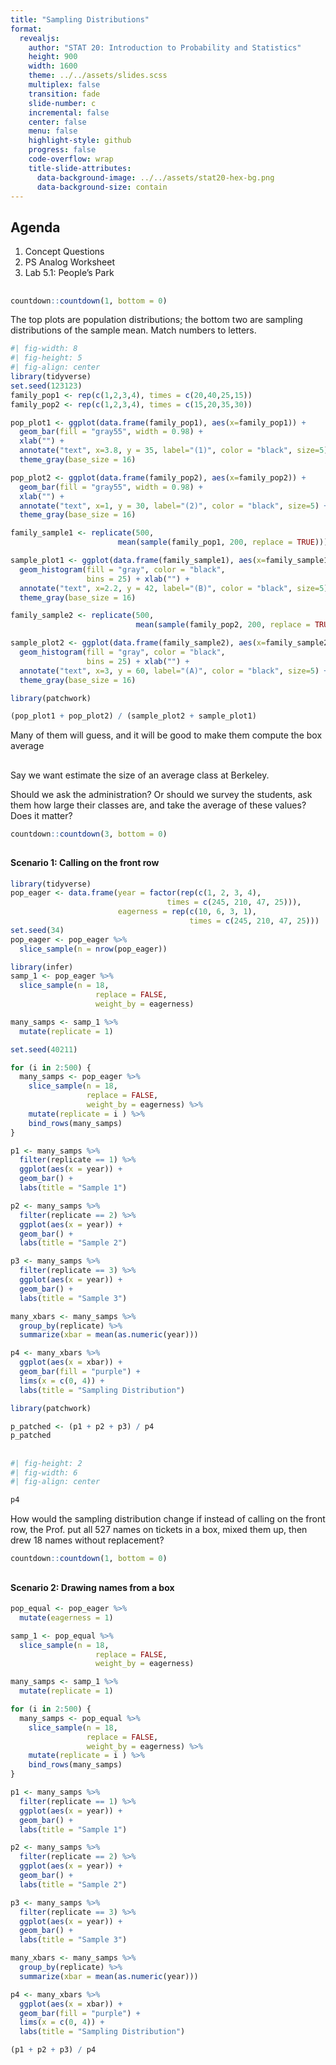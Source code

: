 ```yaml
---
title: "Sampling Distributions"
format:
  revealjs:
    author: "STAT 20: Introduction to Probability and Statistics"
    height: 900
    width: 1600
    theme: ../../assets/slides.scss
    multiplex: false
    transition: fade
    slide-number: c
    incremental: false
    center: false
    menu: false
    highlight-style: github
    progress: false
    code-overflow: wrap
    title-slide-attributes:
      data-background-image: ../../assets/stat20-hex-bg.png
      data-background-size: contain
---
```


## Agenda

1. Concept Questions
2. PS Analog Worksheet
3. Lab 5.1: People's Park


##

```r
countdown::countdown(1, bottom = 0)
```



:::{.poll}
The top plots are population distributions; the bottom two are sampling distributions of the sample mean. Match numbers to letters.
:::

```r
#| fig-width: 8
#| fig-height: 5
#| fig-align: center
library(tidyverse)
set.seed(123123)
family_pop1 <- rep(c(1,2,3,4), times = c(20,40,25,15)) 
family_pop2 <- rep(c(1,2,3,4), times = c(15,20,35,30))

pop_plot1 <- ggplot(data.frame(family_pop1), aes(x=family_pop1)) +
  geom_bar(fill = "gray55", width = 0.98) + 
  xlab("") + 
  annotate("text", x=3.8, y = 35, label="(1)", color = "black", size=5) +
  theme_gray(base_size = 16)

pop_plot2 <- ggplot(data.frame(family_pop2), aes(x=family_pop2)) +
  geom_bar(fill = "gray55", width = 0.98) + 
  xlab("") + 
  annotate("text", x=1, y = 30, label="(2)", color = "black", size=5) +
  theme_gray(base_size = 16)

family_sample1 <- replicate(500, 
                        mean(sample(family_pop1, 200, replace = TRUE)))

sample_plot1 <- ggplot(data.frame(family_sample1), aes(x=family_sample1)) +
  geom_histogram(fill = "gray", color = "black",
                 bins = 25) + xlab("") +
  annotate("text", x=2.2, y = 42, label="(B)", color = "black", size=5) +
  theme_gray(base_size = 16)

family_sample2 <- replicate(500, 
                            mean(sample(family_pop2, 200, replace = TRUE)))

sample_plot2 <- ggplot(data.frame(family_sample2), aes(x=family_sample2)) +
  geom_histogram(fill = "gray", color = "black",
                 bins = 25) + xlab("") +
  annotate("text", x=3, y = 60, label="(A)", color = "black", size=5) +
  theme_gray(base_size = 16)

library(patchwork)

(pop_plot1 + pop_plot2) / (sample_plot2 + sample_plot1)
```

:::{.notes}
Many of them will guess, and it will be 
good to make them compute the box average
:::

##

Say we want estimate the size of an average class at Berkeley. 

:::{.poll}
Should we ask the administration?  Or should we survey the students, ask them how large their classes are, and take the average of these values? Does it matter?
:::

```r
countdown::countdown(3, bottom = 0)
```


##

#### Scenario 1: Calling on the front row

```r
library(tidyverse)
pop_eager <- data.frame(year = factor(rep(c(1, 2, 3, 4), 
                                   times = c(245, 210, 47, 25))),
                        eagerness = rep(c(10, 6, 3, 1), 
                                        times = c(245, 210, 47, 25)))
set.seed(34)
pop_eager <- pop_eager %>%
  slice_sample(n = nrow(pop_eager)) 

library(infer)
samp_1 <- pop_eager %>%
  slice_sample(n = 18,
                   replace = FALSE,
                   weight_by = eagerness) 

many_samps <- samp_1 %>%
  mutate(replicate = 1)

set.seed(40211)

for (i in 2:500) {
  many_samps <- pop_eager %>%
    slice_sample(n = 18,
                 replace = FALSE,
                 weight_by = eagerness) %>%
    mutate(replicate = i ) %>%
    bind_rows(many_samps)
}

p1 <- many_samps %>%
  filter(replicate == 1) %>%
  ggplot(aes(x = year)) + 
  geom_bar() +
  labs(title = "Sample 1")

p2 <- many_samps %>%
  filter(replicate == 2) %>%
  ggplot(aes(x = year)) + 
  geom_bar() +
  labs(title = "Sample 2")

p3 <- many_samps %>%
  filter(replicate == 3) %>%
  ggplot(aes(x = year)) + 
  geom_bar() +
  labs(title = "Sample 3")

many_xbars <- many_samps %>%
  group_by(replicate) %>%
  summarize(xbar = mean(as.numeric(year)))

p4 <- many_xbars %>%
  ggplot(aes(x = xbar)) +
  geom_bar(fill = "purple") +
  lims(x = c(0, 4)) +
  labs(title = "Sampling Distribution")

library(patchwork)

p_patched <- (p1 + p2 + p3) / p4
p_patched
```

##

```r
#| fig-height: 2
#| fig-width: 6
#| fig-align: center

p4
```

:::poll
How would the sampling distribution change if instead of calling on the front row, the Prof. put all 527 names on tickets in a box, mixed them up, then drew 18 names without replacement?
:::

```r
countdown::countdown(1, bottom = 0)
```

##

#### Scenario 2: Drawing names from a box

```r
pop_equal <- pop_eager %>%
  mutate(eagerness = 1)

samp_1 <- pop_equal %>%
  slice_sample(n = 18,
                   replace = FALSE,
                   weight_by = eagerness)

many_samps <- samp_1 %>%
  mutate(replicate = 1)

for (i in 2:500) {
  many_samps <- pop_equal %>%
    slice_sample(n = 18,
                 replace = FALSE,
                 weight_by = eagerness) %>%
    mutate(replicate = i ) %>%
    bind_rows(many_samps)
}

p1 <- many_samps %>%
  filter(replicate == 1) %>%
  ggplot(aes(x = year)) +
  geom_bar() +
  labs(title = "Sample 1")

p2 <- many_samps %>%
  filter(replicate == 2) %>%
  ggplot(aes(x = year)) +
  geom_bar() +
  labs(title = "Sample 2")

p3 <- many_samps %>%
  filter(replicate == 3) %>%
  ggplot(aes(x = year)) +
  geom_bar() +
  labs(title = "Sample 3")

many_xbars <- many_samps %>%
  group_by(replicate) %>%
  summarize(xbar = mean(as.numeric(year)))

p4 <- many_xbars %>%
  ggplot(aes(x = xbar)) +
  geom_bar(fill = "purple") +
  lims(x = c(0, 4)) +
  labs(title = "Sampling Distribution")

(p1 + p2 + p3) / p4
```